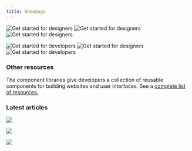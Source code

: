 ```yaml
---
title: Homepage
---
```




<FeatureCard
    color="dark"
    href="/get-started/design"
    subTitle="Start"
    title="Designing"
    actionIcon="arrowRight"
    className="homepage-feature"
    >

<ArtDirection>

![Get started for designers](homepage/images/getting-started-designers-mobile.png)
![Get started for designers](homepage/images/getting-started-designers-tablet.png)
![Get started for designers](homepage/images/getting-started-designers.png)

</ArtDirection>

</FeatureCard>

<FeatureCard
    color="dark"
    href="/get-started/develop/vanilla"
    subTitle="Start"
    title="Developing"
    actionIcon="arrowRight"
    className="homepage-feature"
    >

<ArtDirection>

![Get started for developers](homepage/images/getting-started-developers-mobile.png)
![Get started for designers](homepage/images/getting-started-developers-tablet.png)
![Get started for developers](homepage/images/getting-started-developers.png)

</ArtDirection>

</FeatureCard>

### Other resources

The component libraries give developers a collection of reusable components for
building websites and user interfaces. See a
[complete list of resources.](/resources)

<Row className="resource-card-group">
<Column colLg={4} colMd={4} noGutterSm>
  <ResourceCard
    color="dark"
    subTitle="Sketch libraries"
    href="/resources#theme-libraries"
    >
      <MdxIcon name="sketch" />
  </ResourceCard>
</Column>
<Column colLg={4} colMd={4}  noGutterSm>
  <ResourceCard
    color="dark"
    subTitle="Carbon Components"
    href="https://github.com/carbon-design-system/carbon/tree/master/packages/components"
    >

<MdxIcon name="github" color="inverse" />

  </ResourceCard>
</Column>
<Column colLg={4} colMd={4} noGutterSm>
  <ResourceCard
    color="dark"
    subTitle="Carbon Components React"
    href="https://github.com/carbon-design-system/carbon/tree/master/packages/react"
    >

<MdxIcon name="github" color="inverse" />

  </ResourceCard>
</Column>
<Column colLg={4} colMd={4} noGutterSm>
  <ResourceCard
    color="dark"
    subTitle="Carbon Components Angular"
    href="https://github.com/IBM/carbon-components-angular"
    >

<MdxIcon name="github" color="inverse" />

  </ResourceCard>
</Column>
<Column colLg={4} colMd={4} noGutterSm>
  <ResourceCard
    color="dark"
    subTitle="Carbon Components Vue"
    href="https://github.com/carbon-design-system/carbon-components-vue"
    >

<MdxIcon name="github" color="inverse" />

  </ResourceCard>
</Column>
</Row>

### Latest articles

<Row>
<Column colLg={4} colMd={4} noGutterMdLeft>
<ArticleCard
    color="dark"
    title="New in Carbon: Data visualization, pictograms, an updated palette, and better grid guidance"
    author="Tyler Tate"
    date="October 10, 2019"
    href="https://medium.com/carbondesign/october-release-fadc38b757ad"
    >

![](resources/images/v10.7-release.png)

</ArticleCard>
</Column>
<Column colLg={4} colMd={4} noGutterMdLeft>
<ArticleCard
    color="dark"
    title="Help build Carbon — Hacktoberfest 2019"
    author="Connor Leech"
    date="October 1, 2019"
    href="https://medium.com/carbondesign/help-build-carbon-hacktoberfest-2019-dbf337305c92"
    >

![](resources/images/hacktoberfest.png)

</ArticleCard>
</Column>
<Column colLg={4} colMd={4} noGutterMdLeft>
<ArticleCard
    color="dark"
    title="Because, colors are beautiful"
    author="Shixie Shi Trofimov"
    date="September 25, 2019"
    href="https://medium.com/carbondesign/because-colors-are-beautiful-52dd4cc39f09"
    >

![](/resources/images/because-colors.png)

</ArticleCard>
</Column>
</Row>
